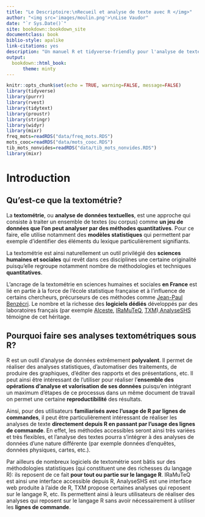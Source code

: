 ```yaml
--- 
title: "Le Descriptoire:\nRecueil et analyse de texte avec R </img>"
author: "<img src='images/moulin.png'>\nLise Vaudor"
date: "`r Sys.Date()`"
site: bookdown::bookdown_site
documentclass: book
biblio-style: apalike
link-citations: yes
description: "Un manuel R et tidyverse-friendly pour l'analyse de textes."
output: 
  bookdown::html_book:
      theme: minty
---
```


```r
knitr::opts_chunk$set(echo = TRUE, warning=FALSE, message=FALSE)
library(tidyverse)
library(purrr)
library(rvest)
library(tidytext)
library(proustr)
library(stringr)
library(widyr)
library(mixr)
freq_mots=readRDS("data/freq_mots.RDS")
mots_cooc=readRDS("data/mots_cooc.RDS")
tib_mots_nonvides=readRDS("data/tib_mots_nonvides.RDS")
library(mixr)
```


# Introduction

## Qu'est-ce que la textométrie?

La **textométrie**, ou **analyse de données textuelles**, est une approche qui consiste à traiter un ensemble de textes (ou corpus) comme **un jeu de données que l'on peut analyser par des méthodes quantitatives**. Pour ce faire, elle utilise notamment des **modèles statistiques** qui permettent par exemple d'identifier des éléments du lexique particulièrement signifiants.

La textométrie est ainsi naturellement un outil privilégié des **sciences humaines et sociales** qui revêt dans ces disciplines une certaine originalité puisqu'elle regroupe notamment nombre de méthodologies et techniques **quantitatives**. 

L'ancrage de la textométrie en sciences humaines et sociales **en France** est lié en partie à la force de l'école statistique française et à l'influence de certains chercheurs, précurseurs de ces méthodes comme [Jean-Paul Benzécri](https://fr.wikipedia.org/wiki/Jean-Paul_Benz%C3%A9cri). Le nombre et la richesse des **logiciels dédiés** développés par des laboratoires français (par exemple [Alceste](https://fr.wikipedia.org/wiki/Alceste_(logiciel)), [IRaMuTeQ](https://fr.wikipedia.org/wiki/Iramuteq_(logiciel)), [TXM](https://fr.wikipedia.org/wiki/TXM)),[AnalyseSHS](http://analyse.univ-paris1.fr/) témoigne de cet héritage. 

## Pourquoi faire ses analyses textométriques sous R?

R est un outil d'analyse de données extrêmement **polyvalent**. Il permet de réaliser des analyses statistiques, d'automatiser des traitements, de produire des graphiques, d'éditer des rapports et des présentations, etc. Il peut ainsi être intéressant de l'utiliser pour réaliser l'**ensemble des opérations d'analyse et valorisation de ses données** puisqu'en intégrant un maximum d'étapes de ce processus dans un même document de travail on permet une certaine **reproductibilité** des résultats. 

Ainsi, pour des utilisateurs **familiarisés avec l'usage de R par lignes de commandes**, il peut être particulièrement intéressant de réaliser les analyses de texte **directement depuis R en passant par l'usage des lignes de commande**. En effet, les méthodes accessibles seront ainsi très variées et très flexibles, et l'analyse des textes pourra s'intégrer à des analyses de données d'une nature différente (par exemple données d'enquêtes, données physiques, cartes, etc.).

Par ailleurs de nombreux logiciels de textométrie sont bâtis sur des méthodologies statistiques (qui constituent une des richesses du langage R): ils reposent de ce fait **pour tout ou partie sur le langage R**. IRaMuTeQ est ainsi une interface accessible depuis R, AnalyseSHS est une interface web produite à l'aide de R, TXM propose certaines analyses qui reposent sur le langage R, etc. Ils permettent ainsi à leurs utilisateurs de réaliser des analyses qui reposent sur le langage R sans avoir nécessairement à utiliser les **lignes de commande**.




